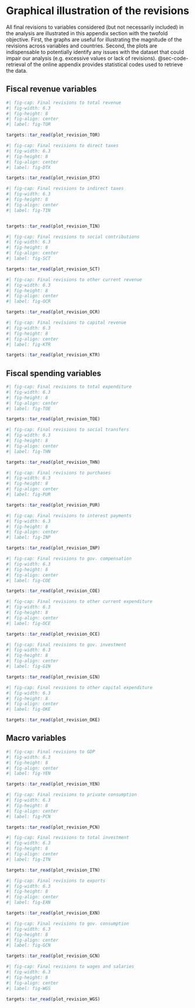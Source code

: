# Graphical illustration of the revisions {#sec-Revisions-illustration}

All final revisions to variables considered (but not necessarily included) in the analysis are illustrated in this appendix section with the twofold objective. First, the graphs are useful for illustrating the magnitude of the revisions across variables and countries. Second, the plots are indispensable to potentially identify any issues with the dataset that could impair our analysis (e.g. excessive values or lack of revisions). @sec-code-retrieval of the online appendix provides statistical codes used to retrieve the data.
<!-- APPENDIX BUG CROSS REF : https://github.com/quarto-dev/quarto-cli/issues/3234 -->

## Fiscal revenue variables
```r
#| fig-cap: Final revisions to total revenue
#| fig-width: 6.3
#| fig-height: 8
#| fig-align: center
#| label: fig-TOR

targets::tar_read(plot_revision_TOR)
```
\pagebreak

```r
#| fig-cap: Final revisions to direct taxes
#| fig-width: 6.3
#| fig-height: 8
#| fig-align: center
#| label: fig-DTX

targets::tar_read(plot_revision_DTX)
```
\pagebreak

```r
#| fig-cap: Final revisions to indirect taxes
#| fig-width: 6.3
#| fig-height: 8
#| fig-align: center
#| label: fig-TIN


targets::tar_read(plot_revision_TIN)
```
\pagebreak

```r
#| fig-cap: Final revisions to social contributions
#| fig-width: 6.3
#| fig-height: 8
#| fig-align: center
#| label: fig-SCT

targets::tar_read(plot_revision_SCT)
```
\pagebreak

```r
#| fig-cap: Final revisions to other current revenue
#| fig-width: 6.3
#| fig-height: 8
#| fig-align: center
#| label: fig-OCR

targets::tar_read(plot_revision_OCR)
```
\pagebreak

```r
#| fig-cap: Final revisions to capital revenue
#| fig-width: 6.3
#| fig-height: 8
#| fig-align: center
#| label: fig-KTR

targets::tar_read(plot_revision_KTR)
```

## Fiscal spending variables

```r
#| fig-cap: Final revisions to total expenditure
#| fig-width: 6.3
#| fig-height: 8
#| fig-align: center
#| label: fig-TOE

targets::tar_read(plot_revision_TOE)
```
\pagebreak

```r
#| fig-cap: Final revisions to social transfers
#| fig-width: 6.3
#| fig-height: 8
#| fig-align: center
#| label: fig-THN

targets::tar_read(plot_revision_THN)
```

```r
#| fig-cap: Final revisions to purchases
#| fig-width: 6.3
#| fig-height: 8
#| fig-align: center
#| label: fig-PUR

targets::tar_read(plot_revision_PUR)
```
\pagebreak

```r
#| fig-cap: Final revisions to interest payments
#| fig-width: 6.3
#| fig-height: 8
#| fig-align: center
#| label: fig-INP

targets::tar_read(plot_revision_INP)
```
\pagebreak

```r
#| fig-cap: Final revisions to gov. compensation
#| fig-width: 6.3
#| fig-height: 8
#| fig-align: center
#| label: fig-COE

targets::tar_read(plot_revision_COE)
```
\pagebreak

```r
#| fig-cap: Final revisions to other current expenditure
#| fig-width: 6.3
#| fig-height: 8
#| fig-align: center
#| label: fig-OCE

targets::tar_read(plot_revision_OCE)
```
\pagebreak

```r
#| fig-cap: Final revisions to gov. investment
#| fig-width: 6.3
#| fig-height: 8
#| fig-align: center
#| label: fig-GIN

targets::tar_read(plot_revision_GIN)
```
\pagebreak

```r
#| fig-cap: Final revisions to other capital expenditure
#| fig-width: 6.3
#| fig-height: 8
#| fig-align: center
#| label: fig-OKE

targets::tar_read(plot_revision_OKE)
```

## Macro variables

```r
#| fig-cap: Final revisions to GDP
#| fig-width: 6.3
#| fig-height: 8
#| fig-align: center
#| label: fig-YEN

targets::tar_read(plot_revision_YEN)
```
\pagebreak

```r
#| fig-cap: Final revisions to private consumption
#| fig-width: 6.3
#| fig-height: 8
#| fig-align: center
#| label: fig-PCN

targets::tar_read(plot_revision_PCN)
```
\pagebreak

```r
#| fig-cap: Final revisions to total investment
#| fig-width: 6.3
#| fig-height: 8
#| fig-align: center
#| label: fig-ITN

targets::tar_read(plot_revision_ITN)
```
\pagebreak

```r
#| fig-cap: Final revisions to exports
#| fig-width: 6.3
#| fig-height: 8
#| fig-align: center
#| label: fig-EXN

targets::tar_read(plot_revision_EXN)
```
\pagebreak

```r
#| fig-cap: Final revisions to gov. consumption
#| fig-width: 6.3
#| fig-height: 8
#| fig-align: center
#| label: fig-GCN

targets::tar_read(plot_revision_GCN)
```
\pagebreak

```r
#| fig-cap: Final revisions to wages and salaries
#| fig-width: 6.3
#| fig-height: 8
#| fig-align: center
#| label: fig-WGS

targets::tar_read(plot_revision_WGS)
```
